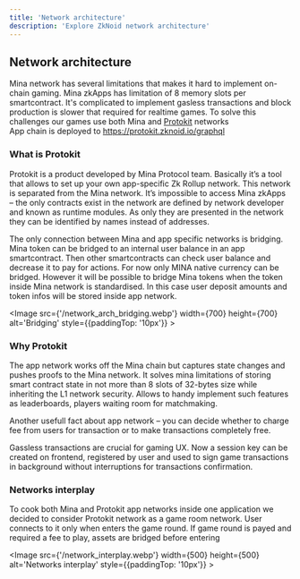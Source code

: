 ```yaml
---
title: 'Network architecture'
description: 'Explore ZkNoid network architecture'
---
```



## Network architecture

Mina network has several limitations that makes it hard to implement on-chain gaming.
Mina zkApps has limitation of 8 memory slots per smartcontract. 
It's complicated to implement gasless transactions and block production is slower that required for realtime games.
To solve this challenges our games use both Mina and [Protokit](https://protokit.dev/) networks<br />
App chain is deployed to https://protokit.zknoid.io/graphql

### What is Protokit

Protokit is a product developed by Mina Protocol team. 
Basically it’s a tool that allows to set up your own app-specific Zk Rollup network. 
This network is separated from the Mina network. 
It’s impossible to access Mina zkApps – the only contracts exist in the network are defined by network developer and known as runtime modules. 
As only they are presented in the network they can be identified by names instead of addresses.

The only connection between Mina and app specific networks is bridging. 
Mina token can be bridged to an internal user balance in an app smartcontract. 
Then other smartcontracts can check user balance and decrease it to pay for actions. 
For now only MINA native currency can be bridged. 
However it will be possible to bridge Mina tokens when the token inside Mina network is standardised. 
In this case user deposit amounts and token infos will be stored inside app network.

<Image src={'/network_arch_bridging.webp'} width={700} height={700} alt='Bridging' style={{paddingTop: '10px'}} ></Image>

### Why Protokit

The app network works off the Mina chain but captures state changes and pushes proofs to the Mina network. 
It solves mina limitations of storing smart contract state in not more than 8 slots of 32-bytes size while inheriting the L1 network security. 
Allows to handy implement such features as leaderboards, players waiting room for matchmaking.

Another usefull fact about app network – you can decide whether to charge fee from users for transaction or to make transactions completely free. 

Gassless transactions are crucial for gaming UX.
Now a session key can be created on frontend, registered by user and used to sign game transactions in background without interruptions for transactions confirmation.


### Networks interplay

To cook both Mina and Protokit app networks inside one application we decided to consider Protokit network as a game room network. 
User connects to it only when enters the game round. If game round is payed and required a fee to play, assets are bridged before entering

<Image src={'/network_interplay.webp'} width={500} height={500} alt='Networks interplay' style={{paddingTop: '10px'}} ></Image>

